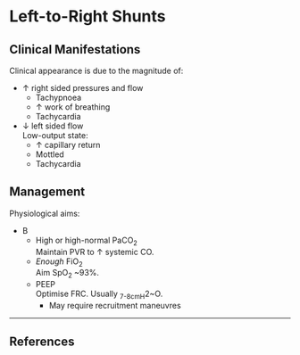 # Left-to-Right Shunts


## Clinical Manifestations

Clinical appearance is due to the magnitude of:

* ↑ right sided pressures and flow
	* Tachypnoea
	* ↑ work of breathing
	* Tachycardia
* ↓ left sided flow\
Low-output state:
	* ↑ capillary return
	* Mottled
	* Tachycardia


## Management

Physiological aims:

* B
	* High or high-normal PaCO~2~\
	Maintain PVR to ↑ systemic CO.
	* *Enough* FiO~2~\
	Aim SpO~2~ ~93%.
	* PEEP\
	Optimise FRC. Usually ~7-8cmH~2~O.
		* May require recruitment maneuvres

---

## References


